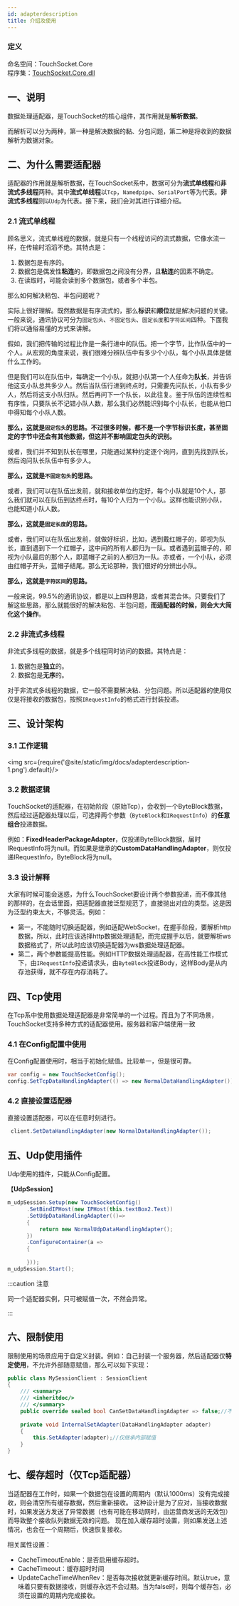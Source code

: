 ```yaml
---
id: adapterdescription
title: 介绍及使用
---
```



### 定义

命名空间：TouchSocket.Core <br/>
程序集：[TouchSocket.Core.dll](https://www.nuget.org/packages/TouchSocket.Core)

## 一、说明

数据处理适配器，是TouchSocket的核心组件，其作用就是**解析数据**。

而解析可以分为两种，第一种是解决数据的黏、分包问题，第二种是将收到的数据解析为数据对象。

<BilibiliCard title="数据处理适配器的概念" link="https://www.bilibili.com/cheese/play/ep1510432" isPro="true"/>

## 二、为什么需要适配器

适配器的作用就是解析数据，在TouchSocket系中，数据可分为**流式单线程**和**非流式多线程**两种。其中**流式单线程**以`Tcp`，`Namedpipe`、`SerialPort`等为代表。**非流式多线程**则以`Udp`为代表。接下来，我们会对其进行详细介绍。

<BilibiliCard title="适配器的定义和重要性" link="https://www.bilibili.com/cheese/play/ep1510457" isPro="true"/>

### 2.1 流式单线程

顾名思义，流式单线程的数据，就是只有一个线程访问的流式数据，它像水流一样，在传输时滔滔不绝。其特点是：

1. 数据包是有序的。
2. 数据包是偶发性**粘连**的，即数据包之间没有分界，且**粘连**的因素不确定。
3. 在读取时，可能会读到多个数据包，或者多个半包。

那么如何解决粘包、半包问题呢？

实际上很好理解。既然数据是有序流式的，那么**标识**和**顺位**就是解决问题的关键。一般来说，通讯协议可分为`固定包头`、`不固定包头`、`固定长度`和`字符区间`四种。下面我们将以通俗易懂的方式来讲解。

假如，我们把传输的过程比作是一条行进中的队伍。把一个字节，比作队伍中的一个人。从宏观的角度来说，我们很难分辨队伍中有多少个小队，每个小队具体是做什么工作的。

但是我们可以在队伍中，每确定一个小队，就把小队第一个人任命为**队长**，并告诉他这支小队总共多少人。然后当队伍行进到终点时，只需要先问队长，小队有多少人，然后将这支小队归队。然后再问下一个队长，以此往复。鉴于队伍的连续性和有序性，只要队长不记错小队人数，那么我们必然能识别每个小队长，也能从他口中得知每个小队人数。

**那么，这就是`固定包头`的思路。不过很多时候，都不是一个字节标识长度，甚至固定的字节中还会有其他数据，但这并不影响固定包头的识别。**

或者，我们并不知到队长在哪里，只能通过某种约定逐个询问，直到先找到队长，然后询问队长队伍中有多少人。

**那么，这就是`不固定包头`的思路。**

或者，我们可以在队伍出发前，就和接收单位约定好，每个小队就是10个人，那么我们就可以在队伍到达终点时，每10个人归为一个小队。这样也能识别小队，也能知道小队人数。

**那么，这就是`固定长度`的思路。**

或者，我们可以在队伍出发前，就做好标识，比如，遇到戴红帽子的，即视为队长，直到遇到下一个红帽子，这中间的所有人都归为一队。或者遇到蓝帽子的，即视为小队最后的那个人，即蓝帽子之前的人都归为一队。亦或者，一个小队，必须由红帽子开头，蓝帽子结尾。那么无论那种，我们很好的分辨出小队。

**那么，这就是`字符区间`的思路。**

一般来说，99.5%的通讯协议，都是以上四种思路，或者其混合体。只要我们了解这些思路，那么就能很好的解决粘包、半包问题，**而适配器的时候，则会大大简化这个操作**。

<BilibiliCard title="TCP粘包现象及其原因分析" link="https://www.bilibili.com/cheese/play/ep1510458" isPro="true"/>

### 2.2 非流式多线程

非流式多线程的数据，就是多个线程同时访问的数据。其特点是：

1. 数据包是**独立**的。
2. 数据包是**无序**的。

对于非流式多线程的数据，它一般不需要解决粘、分包问题。所以适配器的使用仅仅是将接收的数据包，按照`IRequestInfo`的格式进行封装投递。


## 三、设计架构

### 3.1 工作逻辑

<img src={require('@site/static/img/docs/adapterdescription-1.png').default}/>

### 3.2 数据逻辑

TouchSocket的适配器，在初始阶段（原始Tcp），会收到一个ByteBlock数据，然后经过适配器处理以后，可选择两个参数（`ByteBlock`和`IRequestInfo`）的**任意组合**投递数据。

例如：**FixedHeaderPackageAdapter**，仅投递ByteBlock数据，届时IRequestInfo将为null。而如果是继承的**CustomDataHandlingAdapter**，则仅投递IRequestInfo，ByteBlock将为null。

### 3.3 设计解释

大家有时候可能会迷惑，为什么TouchSocket要设计两个参数投递，而不像其他的那样的，在会话里面，把适配器直接泛型规范了，直接抛出对应的类型。这是因为泛型约束太大，不够灵活。例如：

- 第一，不能随时切换适配器，例如适配WebSocket，在握手阶段，要解析http数据，所以，此时应该选择http数据处理适配，而完成握手以后，就要解析ws数据格式了，所以此时应该切换适配器为ws数据处理适配器。
- 第二，两个参数能提高性能。例如HTTP数据处理适配器，在高性能工作模式下，由`IRequestInfo`投递请求头，由`ByteBlock`投递Body，这样Body是从内存池获得，就不存在内存消耗了。

## 四、Tcp使用

在Tcp系中使用数据处理适配器是非常简单的一个过程。而且为了不同场景，TouchSocket支持多种方式的适配器使用。服务器和客户端使用一致

### 4.1 在Config配置中使用

在Config配置使用时，相当于初始化赋值。比较单一，但是很可靠。
```csharp showLineNumbers
var config = new TouchSocketConfig();
config.SetTcpDataHandlingAdapter(() => new NormalDataHandlingAdapter());
```

### 4.2 直接设置适配器

直接设置适配器，可以在任意时刻进行。

```csharp showLineNumbers
 client.SetDataHandlingAdapter(new NormalDataHandlingAdapter());
```

## 五、Udp使用插件

Udp使用的插件，只能从Config配置。

【**UdpSession**】
```csharp showLineNumbers
m_udpSession.Setup(new TouchSocketConfig()
      .SetBindIPHost(new IPHost(this.textBox2.Text))
      .SetUdpDataHandlingAdapter(()=> 
      {
          return new NormalUdpDataHandlingAdapter();
      })
      .ConfigureContainer(a =>
      {
         
      }));
m_udpSession.Start();
```

:::caution 注意

同一个适配器实例，只可被赋值一次，不然会异常。

:::  

## 六、限制使用

限制使用的场景应用于自定义封装。例如：自己封装一个服务器，然后适配器仅**特定使用**，不允许外部随意赋值，那么可以如下实现：

```csharp showLineNumbers
public class MySessionClient : SessionClient
{
    /// <summary>
    /// <inheritdoc/>
    /// </summary>
    public override sealed bool CanSetDataHandlingAdapter => false;//不允许随意赋值
    
    private void InternalSetAdapter(DataHandlingAdapter adapter)
    {
        this.SetAdapter(adapter);//仅继承内部赋值
    }
}
```

## 七、缓存超时（仅Tcp适配器）

当适配器在工作时，如果一个数据包在设置的周期内（默认1000ms）没有完成接收，则会清空所有缓存数据，然后重新接收。
这种设计是为了应对，当接收数据时，如果发送方发送了异常数据（也有可能在移动网时，由运营商发送的无效包）而导致整个接收队列数据无效的问题。
现在加入缓存超时设置，则如果发送上述情况，也会在一个周期后，快速恢复接收。

相关属性设置：

- CacheTimeoutEnable：是否启用缓存超时。
- CacheTimeout：缓存超时时间
- UpdateCacheTimeWhenRev：是否每次接收就更新缓存时间。默认true，意味着只要有数据接收，则缓存永远不会过期。当为false时，则每个缓存包，必须在设置的周期内完成接收。

